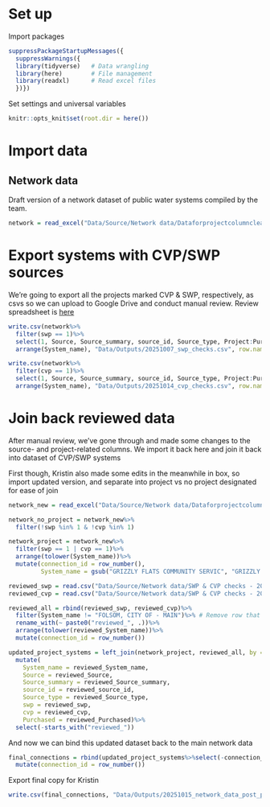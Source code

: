 
# Set up

Import packages
```r
suppressPackageStartupMessages({
  suppressWarnings({
  library(tidyverse)   # Data wrangling
  library(here)        # File management
  library(readxl)      # Read excel files
  })})
```

Set settings and universal variables
```r
knitr::opts_knit$set(root.dir = here())
```


# Import data

## Network data
Draft version of a network dataset of public water systems compiled by the team. 

```r
network = read_excel("Data/Source/Network data/Dataforprojectcolumncleaning_oct7.xlsx", na = "NA")
```

# Export systems with CVP/SWP sources

We're going to export all the projects marked CVP & SWP, respectively, as csvs so we can upload to Google Drive and conduct manual review. Review spreadsheet is [here](https://docs.google.com/spreadsheets/d/18Vru2wzXIRMVdX7_TbDvwrnOCTRTYwHeUyGqmKzrp6Q/edit?gid=1977348654#gid=1977348654)
```r
write.csv(network%>%
  filter(swp == 1)%>%
  select(1, Source, Source_summary, source_id, Source_type, Project:Purchased)%>%
  arrange(System_name), "Data/Outputs/20251007_swp_checks.csv", row.names = F)

write.csv(network%>%
  filter(cvp == 1)%>%
  select(1, Source, Source_summary, source_id, Source_type, Project:Purchased)%>%
  arrange(System_name), "Data/Outputs/20251014_cvp_checks.csv", row.names = F)
```


# Join back reviewed data
After manual review, we've gone through and made some changes to the source- and project-related columns. We import it back here and join it back into dataset of CVP/SWP systems

First though, Kristin also made some edits in the meanwhile in box, so import updated version, and separate into project vs no project designated for ease of join
```r
network_new = read_excel("Data/Source/Network data/Dataforprojectcolumncleaning_oct15.xlsx", na = "NA")

network_no_project = network_new%>%
  filter(!swp %in% 1 & !cvp %in% 1)

network_project = network_new%>%
  filter(swp == 1 | cvp == 1)%>%
  arrange(tolower(System_name))%>%
  mutate(connection_id = row_number(),
         System_name = gsub("GRIZZLY FLATS COMMUNITY SERVIC", "GRIZZLY FLATS COMMUNITY SERVICE", System_name))
```

```r
reviewed_swp = read.csv("Data/Source/Network data/SWP & CVP checks - 20251014_swp_systems_w_changes.csv")
reviewed_cvp = read.csv("Data/Source/Network data/SWP & CVP checks - 20251015_cvp_systems_w_changes.csv")

reviewed_all = rbind(reviewed_swp, reviewed_cvp)%>%
  filter(System_name != "FOLSOM, CITY OF - MAIN")%>% # Remove row that was edited by Kristin in Box spreadsheet
  rename_with(~ paste0("reviewed_", .))%>%
  arrange(tolower(reviewed_System_name))%>%
  mutate(connection_id = row_number())

updated_project_systems = left_join(network_project, reviewed_all, by = c("PWSID" = "reviewed_PWSID", "connection_id"))%>%
  mutate(
    System_name = reviewed_System_name,
    Source = reviewed_Source,
    Source_summary = reviewed_Source_summary,
    source_id = reviewed_source_id,
    Source_type = reviewed_Source_type,
    swp = reviewed_swp,
    cvp = reviewed_cvp,
    Purchased = reviewed_Purchased)%>%
  select(-starts_with("reviewed_"))
```


And now we can bind this updated dataset back to the main network data
```r
final_connections = rbind(updated_project_systems%>%select(-connection_id), network_no_project)%>%
  mutate(connection_id = row_number())
```

Export final copy for Kristin
```r
write.csv(final_connections, "Data/Outputs/20251015_network_data_post_project_cleaning.csv", row.names = F)
```






